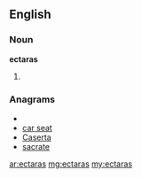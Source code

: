 ==English==

===Noun===
'''ectaras'''

# {{plural of|ectara}}

===Anagrams===
* {{alphagram|aacerst}}
* [[car seat#English|car seat]]
* [[Caserta#English|Caserta]]
* [[sacrate#English|sacrate]]

[[ar:ectaras]]
[[mg:ectaras]]
[[my:ectaras]]